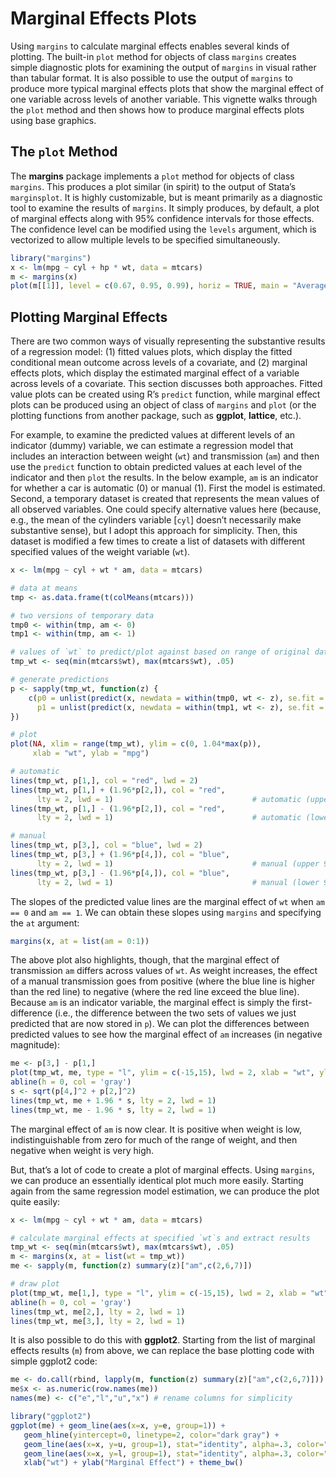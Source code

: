 <!--
%\VignetteEngine{knitr}
%\VignetteIndexEntry{Marginal Effects Plots}
-->

# Marginal Effects Plots #

Using `margins` to calculate marginal effects enables several kinds of plotting. The built-in `plot` method for objects of class `margins` creates simple diagnostic plots for examining the output of `margins` in visual rather than tabular format. It is also possible to use the output of `margins` to produce more typical marginal effects plots that show the marginal effect of one variable across levels of another variable. This vignette walks through the `plot` method and then shows how to produce marginal effects plots using base graphics.

## The `plot` Method ##

The **margins** package implements a `plot` method for objects of class `margins`. This produces a plot similar (in spirit) to the output of Stata's `marginsplot`. It is highly customizable, but is meant primarily as a diagnostic tool to examine the results of `margins`. It simply produces, by default, a plot of marginal effects along with 95% confidence intervals for those effects. The confidence level can be modified using the `levels` argument, which is vectorized to allow multiple levels to be specified simultaneously.

```r
library("margins")
x <- lm(mpg ~ cyl + hp * wt, data = mtcars)
m <- margins(x)
plot(m[[1]], level = c(0.67, 0.95, 0.99), horiz = TRUE, main = "Average Marginal Effects")
```

## Plotting Marginal Effects ##

There are two common ways of visually representing the substantive results of a regression model: (1) fitted values plots, which display the fitted conditional mean outcome across levels of a covariate, and (2) marginal effects plots, which display the estimated marginal effect of a variable across levels of a covariate. This section discusses both approaches. Fitted value plots can be created using R's `predict` function, while marginal effect plots can be produced using an object of class of `margins` and `plot` (or the plotting functions from another package, such as **ggplot**, **lattice**, etc.).

For example, to examine the predicted values at different levels of an indicator (dummy) variable, we can estimate a regression model that includes an interaction between weight (`wt`) and transmission (`am`) and then use the `predict` function to obtain predicted values at each level of the indicator and then `plot` the results. In the below example, `am` is an indicator for whether a car is automatic (0) or manual (1). First the model is estimated. Second, a temporary dataset is created that represents the mean values of all observed variables. One could specify alternative values here (because, e.g., the mean of the cylinders variable [`cyl`] doesn't necessarily make substantive sense), but I adopt this approach for simplicity. Then, this dataset is modified a few times to create a list of datasets with different specified values of the weight variable (`wt`).

```r
x <- lm(mpg ~ cyl + wt * am, data = mtcars)

# data at means
tmp <- as.data.frame(t(colMeans(mtcars)))

# two versions of temporary data
tmp0 <- within(tmp, am <- 0)
tmp1 <- within(tmp, am <- 1)

# values of `wt` to predict/plot against based on range of original data
tmp_wt <- seq(min(mtcars$wt), max(mtcars$wt), .05)

# generate predictions
p <- sapply(tmp_wt, function(z) {
    c(p0 = unlist(predict(x, newdata = within(tmp0, wt <- z), se.fit = TRUE)[1:2]),
      p1 = unlist(predict(x, newdata = within(tmp1, wt <- z), se.fit = TRUE)[1:2]))
})

# plot
plot(NA, xlim = range(tmp_wt), ylim = c(0, 1.04*max(p)), 
     xlab = "wt", ylab = "mpg")

# automatic
lines(tmp_wt, p[1,], col = "red", lwd = 2)
lines(tmp_wt, p[1,] + (1.96*p[2,]), col = "red", 
      lty = 2, lwd = 1)                               # automatic (upper 95% CI)
lines(tmp_wt, p[1,] - (1.96*p[2,]), col = "red", 
      lty = 2, lwd = 1)                               # automatic (lower 95% CI)

# manual
lines(tmp_wt, p[3,], col = "blue", lwd = 2)
lines(tmp_wt, p[3,] + (1.96*p[4,]), col = "blue", 
      lty = 2, lwd = 1)                               # manual (upper 95% CI)
lines(tmp_wt, p[3,] - (1.96*p[4,]), col = "blue", 
      lty = 2, lwd = 1)                               # manual (lower 95% CI)
```

The slopes of the predicted value lines are the marginal effect of `wt` when `am == 0` and `am == 1`. We can obtain these slopes using `margins` and specifying the `at` argument:

```r
margins(x, at = list(am = 0:1))
```

The above plot also highlights, though, that the marginal effect of transmission `am` differs across values of `wt`. As weight increases, the effect of a manual transmission goes from positive (where the blue line is higher than the red line) to negative (where the red line exceed the blue line). Because `am` is an indicator variable, the marginal effect is simply the first-difference (i.e., the difference between the two sets of values we just predicted that are now stored in `p`). We can plot the differences between predicted values to see how the marginal effect of `am` increases (in negative magnitude):

```r
me <- p[3,] - p[1,]
plot(tmp_wt, me, type = "l", ylim = c(-15,15), lwd = 2, xlab = "wt", ylab = "Marginal Effect at Means")
abline(h = 0, col = 'gray')
s <- sqrt(p[4,]^2 + p[2,]^2)
lines(tmp_wt, me + 1.96 * s, lty = 2, lwd = 1)
lines(tmp_wt, me - 1.96 * s, lty = 2, lwd = 1)
```

The marginal effect of `am` is now clear. It is positive when weight is low, indistinguishable from zero for much of the range of weight, and then negative when weight is very high.

But, that's a lot of code to create a plot of marginal effects. Using `margins`, we can produce an essentially identical plot much more easily. Starting again from the same regression model estimation, we can produce the plot quite easily:

```r
x <- lm(mpg ~ cyl + wt * am, data = mtcars)

# calculate marginal effects at specified `wt`s and extract results
tmp_wt <- seq(min(mtcars$wt), max(mtcars$wt), .05)
m <- margins(x, at = list(wt = tmp_wt))
me <- sapply(m, function(z) summary(z)["am",c(2,6,7)])

# draw plot
plot(tmp_wt, me[1,], type = "l", ylim = c(-15,15), lwd = 2, xlab = "wt", ylab = "Marginal Effect at Means")
abline(h = 0, col = 'gray')
lines(tmp_wt, me[2,], lty = 2, lwd = 1)
lines(tmp_wt, me[3,], lty = 2, lwd = 1)
```


It is also possible to do this with **ggplot2**. Starting from the list of marginal effects results (`m`) from above, we can replace the base plotting code with simple ggplot2 code:

```r
me <- do.call(rbind, lapply(m, function(z) summary(z)["am",c(2,6,7)]))
me$x <- as.numeric(row.names(me))
names(me) <- c("e","l","u","x") # rename columns for simplicity

library("ggplot2")
ggplot(me) + geom_line(aes(x=x, y=e, group=1)) + 
   geom_hline(yintercept=0, linetype=2, color="dark gray") +
   geom_line(aes(x=x, y=u, group=1), stat="identity", alpha=.3, color="black") + 
   geom_line(aes(x=x, y=l, group=1), stat="identity", alpha=.3, color="black") + 
   xlab("wt") + ylab("Marginal Effect") + theme_bw() 
```

